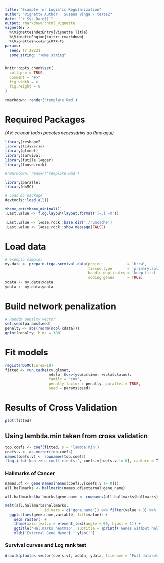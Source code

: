 ```yaml
---
title: "Example for Logistic Regularization"
author: "Vignette Author - Susana Vinga - teste2"
date: "`r Sys.Date()`"
output: rmarkdown::html_vignette
vignette: >
  %\VignetteIndexEntry{Vignette Title}
  %\VignetteEngine{knitr::rmarkdown}
  %\VignetteEncoding{UTF-8}
params:
  seed: !r 29221
  some_string: "some string"
---
```


```r
knitr::opts_chunk$set(
  collapse = TRUE,
  comment = "#>",
  fig.width = 6,
  fig.height = 8
)
```

```r
rmarkdown::render('template.Rmd')
```


# Required Packages

*(AV: colocar todos pacotes necessários ao Rmd aqui)*

```r
library(reshape2)
library(tidyverse)
library(glmnet)
library(survival)
library(futile.logger)
library(loose.rock)

#rmarkdown::render('template.Rmd')

library(parallel)
library(doMC)

# Load do package
devtools::load_all()

theme_set(theme_minimal())
.Last.value <- flog.layout(layout.format('[~l] ~m'))

.Last.value <- loose.rock::base.dir('./runcache')
.Last.value <- loose.rock::show.message(FALSE)
```

# Load data

```r
# exemplo simples
my.data <- prepare.tcga.survival.data(project           = 'brca', 
                                      tissue.type       = 'primary.solid.tumor', 
                                      handle.duplicates = 'keep_first', 
                                      coding.genes      = TRUE)
xdata <- my.data$xdata
ydata <- my.data$ydata
```

# Build network penalization

```r
# Random penalty vector
set.seed(params$seed)
penalty <- abs(rnorm(ncol(xdata)))
qplot(penalty, bins = 100)
```

# Fit models

```r
registerDoMC(cores=10)
fitted <- run.cache(cv.glmnet, 
                    xdata, Surv(ydata$time, ydata$status), 
                    family = 'cox', 
                    penalty.factor = penalty, parallel = TRUE,
                    seed = params$seed)
```

# Results of Cross Validation

```r
plot(fitted)
```

## Using lambda.min taken from cross validation

```r
top.coefs <- coef(fitted, s = 'lambda.min')
coefs.v <- as.vector(top.coefs)
names(coefs.v) <- rownames(top.coefs)
flog.info('Non-zero coefficients:', coefs.v[coefs.v != 0], capture = T)
```

### Hallmarks of Cancer

```r
names.df <- gene.names(names(coefs.v[coefs.v != 0]))
all.hallmarks <- hallmarks(names.df$external_gene_name)

all.hallmarks$hallmarks$gene.name <- rownames(all.hallmarks$hallmarks)

melt(all.hallmarks$hallmarks, 
                  id.vars = c('gene.name')) %>% filter(value > 0) %>%
  ggplot(aes(gene.name,variable, fill=value)) + 
    geom_raster() +
    theme(axis.text.x = element_text(angle = 90, hjust = 1)) + 
    ggtitle('Hallmarks heatmap', subtitle = sprintf('Genes without hallmarks (%d): %s', length(all.hallmarks$no.hallmakrs), paste(all.hallmarks$no.hallmakrs, collapse = ', '))) + 
    xlab('External Gene Name') + ylab('')
```

### Survival curves and Log rank test

```r
draw.kaplan(as.vector(coefs.v), xdata, ydata, filename = 'Full dataset', legend.outside = F)
```

